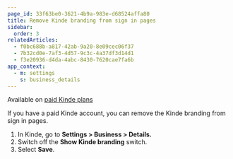 ```yaml
---
page_id: 33f63be0-3621-4b9a-983e-d68524affa80
title: Remove Kinde branding from sign in pages
sidebar:
  order: 3
relatedArticles:
  - f0bc688b-a817-42ab-9a20-8e09cec06f37
  - 7b32cd0e-7af3-4d57-9c3c-4a37df3d14d1
  - f3e20936-d4da-4abc-8430-7620cae7fa6b
app_context:
  - m: settings
    s: business_details
---
```


<Aside type="upgrade">

Available on [paid Kinde plans](https://kinde.com/pricing/)

</Aside>

If you have a paid Kinde account, you can remove the Kinde branding from sign in pages.

1. In Kinde, go to **Settings > Business > Details.**
2. Switch off the **Show Kinde branding** switch.
3. Select **Save**.
